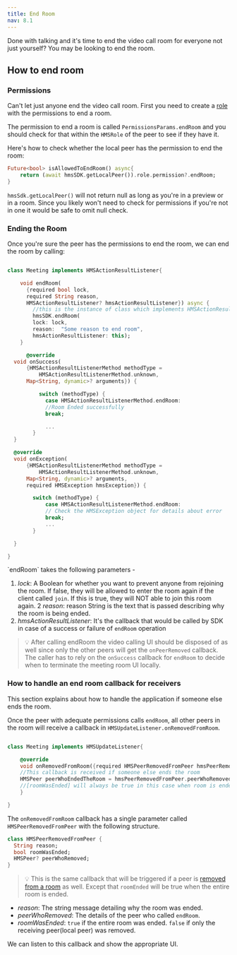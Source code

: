 ```yaml
---
title: End Room
nav: 8.1
---
```


Done with talking and it's time to end the video call room for everyone not just yourself? You may be looking to end the room.

## How to end room

<div className="steps-container">

### Permissions

Can't let just anyone end the video call room. First you need to create a [role](/concepts/v2/concepts/security-and-tokens) with the permissions to end a room.

The permission to end a room is called `PermissionsParams.endRoom` and you should check for that within the `HMSRole` of the peer to see if they have it.

Here's how to check whether the local peer has the permission to end the room:

```dart
Future<bool> isAllowedToEndRoom() async{
    return (await hmsSDK.getLocalPeer()).role.permission?.endRoom;
}
```

`hmsSdk.getLocalPeer()` will not return null as long as you're in a preview or in a room.
Since you likely won't need to check for permissions if you're not in one it would be safe to omit null check.

### Ending the Room

Once you're sure the peer has the permissions to end the room, we can end the room by calling:

```dart

class Meeting implements HMSActionResultListener{

    void endRoom(
      {required bool lock,
      required String reason,
      HMSActionResultListener? hmsActionResultListener}) async {
        //this is the instance of class which implements HMSActionResultListener
        hmsSDK.endRoom(
        lock: lock,
        reason:  "Some reason to end room",
        hmsActionResultListener: this);
    }

      @override
  void onSuccess(
      {HMSActionResultListenerMethod methodType =
          HMSActionResultListenerMethod.unknown,
      Map<String, dynamic>? arguments}) {

          switch (methodType) {
            case HMSActionResultListenerMethod.endRoom:
            //Room Ended successfully
            break;

            ...
        }
  }

  @override
  void onException(
      {HMSActionResultListenerMethod methodType =
          HMSActionResultListenerMethod.unknown,
      Map<String, dynamic>? arguments,
      required HMSException hmsException}) {

        switch (methodType) {
            case HMSActionResultListenerMethod.endRoom:
            // Check the HMSException object for details about error
            break;
            ...
        }

  }

}
```

\`endRoom` takes the following parameters -

1. _lock_: A Boolean for whether you want to prevent anyone from rejoining the room. If false, they will be allowed to enter the room again if the client called `join`. If this is true, they will NOT able to join this room again.
   2 _reason_: reason String is the text that is passed describing why the room is being ended.
2. _hmsActionResultListener_: It's the callback that would be called by SDK in case of a success or failure of `endRoom` operation

> 💡 After calling endRoom the video calling UI should be disposed of as well since only the other peers will get the `onPeerRemoved` callback. The caller has to rely on the `onSuccess` callback for `endRoom` to decide when to terminate the meeting room UI locally.

</div>

### How to handle an end room callback for receivers

This section explains about how to handle the application if someone else ends the room.

Once the peer with adequate permissions calls `endRoom`, all other peers in the room will receive a callback in `HMSUpdateListener.onRemovedFromRoom`.

```dart

class Meeting implements HMSUpdateListener{

    @override
    void onRemovedFromRoom({required HMSPeerRemovedFromPeer hmsPeerRemovedFromPeer}) {
    //This callback is received if someone else ends the room
    HMSPeer peerWhoEndedTheRoom = hmsPeerRemovedFromPeer.peerWhoRemoved
    //[roomWasEnded] will always be true in this case when room is ended.
    }

}

```

The `onRemovedFromRoom` callback has a single parameter called `HMSPeerRemovedFromPeer` with the following structure.

```dart
class HMSPeerRemovedFromPeer {
  String reason;
  bool roomWasEnded;
  HMSPeer? peerWhoRemoved;
}
```

> 💡 This is the same callback that will be triggered if a peer is [removed from a room](/flutter/v2/features/remove-peer) as well. Except that `roomEnded` will be true when the entire room is ended.

-   _reason_: The string message detailing why the room was ended.
-   _peerWhoRemoved_: The details of the peer who called `endRoom`.
-   _roomWasEnded_: `true` if the entire room was ended. `false` if only the receiving peer(local peer) was removed.

We can listen to this callback and show the appropriate UI.
